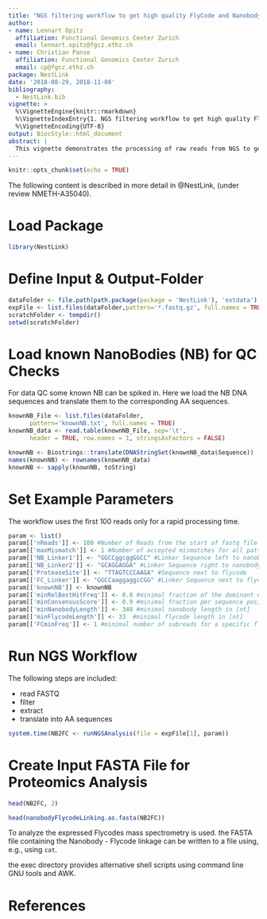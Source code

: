 ```yaml
---
title: "NGS filtering workflow to get high quality FlyCode and Nanobody sequences"
author: 
- name: Lennart Opitz
  affiliation: Functional Genomics Center Zurich
  email: lennart.opitz@fgcz.ethz.ch
- name: Christian Panse
  affiliation: Functional Genomics Center Zurich
  email: cp@fgcz.ethz.ch
package: NestLink
date: '2018-08-29, 2018-11-08'
bibliography:
  - NestLink.bib
vignette: >
  %\VignetteEngine{knitr::rmarkdown}
  %\VignetteIndexEntry{1. NGS filtering workflow to get high quality FlyCode and Nanobody sequences}
  %\VignetteEncoding{UTF-8}
output: BiocStyle::html_document
abstract: |
  This vignette demonstrates the processing of raw reads from NGS to generate the flycode to nanobody linkage used in the proteomics data analysis. The workflow includes several filtering steps to extract high quality nanobody and flycode amino acid sequences.
---
```


```r
knitr::opts_chunk$set(echo = TRUE)
```

<!-- TODO(LO): Define Input -->
The following content is described in more detail in @NestLink, (under review  NMETH-A35040).

# Load Package
```r
library(NestLink)
```

# Define Input & Output-Folder

<!-- TODO(LO): do we have a reference to the entire data set? no-->

```r
dataFolder <- file.path(path.package(package = 'NestLink'), 'extdata')
expFile <- list.files(dataFolder,pattern='*.fastq.gz', full.names = TRUE)
scratchFolder <- tempdir()
setwd(scratchFolder)
```

# Load known NanoBodies (NB) for QC Checks

For data QC some known NB can be spiked in. Here we load the NB DNA sequences and translate them to the corresponding AA sequences.

```r
knownNB_File <- list.files(dataFolder,
      pattern='knownNB.txt', full.names = TRUE)
knownNB_data <- read.table(knownNB_File, sep='\t',
      header = TRUE, row.names = 1, stringsAsFactors = FALSE)

knownNB <- Biostrings::translate(DNAStringSet(knownNB_data$Sequence))
names(knownNB) <- rownames(knownNB_data)
knownNB <- sapply(knownNB, toString)
```

# Set Example Parameters

The workflow uses the first 100 reads only for a rapid processing time.

```r
param <- list()
param[['nReads']] <- 100 #Number of Reads from the start of fastq file to process
param[['maxMismatch']] <- 1 #Number of accepted mismatches for all pattern search steps
param[['NB_Linker1']] <- "GGCCggcggGGCC" #Linker Sequence left to nanobody
param[['NB_Linker2']] <- "GCAGGAGGA" #Linker Sequence right to nanobody
param[['ProteaseSite']] <- "TTAGTCCCAAGA" #Sequence next to flycode
param[['FC_Linker']] <- "GGCCaaggaggcCGG" #Linker Sequence next to flycode
param[['knownNB']] <- knownNB
param[['minRelBestHitFreq']] <- 0.8 #minimal fraction of the dominant nanobody for a specific flycode
param[['minConsensusScore']] <- 0.9 #minimal fraction per sequence position in nanabody consensus sequence calculation
param[['minNanobodyLength']] <- 348 #minimal nanobody length in [nt]
param[['minFlycodeLength']] <- 33  #minimal flycode length in [nt]
param[['FCminFreq']] <- 1 #minimal number of subreads for a specific flycode to keep it in the analysis
```

# Run NGS Workflow

The following steps are included:

- read FASTQ
- filter
- extract
- translate into AA sequences


```r
system.time(NB2FC <- runNGSAnalysis(file = expFile[1], param))
```

# Create Input FASTA File for Proteomics Analysis

```r
head(NB2FC, 2)
```

```r
head(nanobodyFlycodeLinking.as.fasta(NB2FC))
```

To analyze the expressed Flycodes mass spectrometry is used.
the FASTA file containing the Nanobody - Flycode linkage can be written to a file using, e.g., using `cat`.

the exec directory provides alternative shell scripts using command line GNU tools and AWK.

# References
